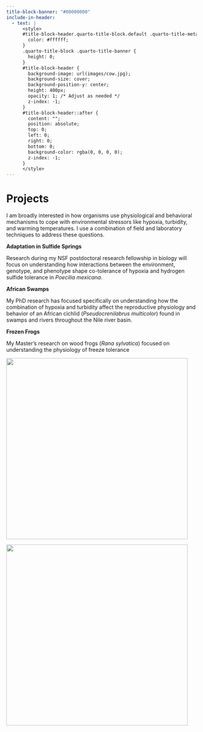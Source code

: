 ```yaml
---
title-block-banner: "#00000000"
include-in-header:
  - text: |
      <style>
      #title-block-header.quarto-title-block.default .quarto-title-meta {
        color: #ffffff;
      }
      .quarto-title-block .quarto-title-banner {
        height: 0;
      }
      #title-block-header {
        background-image: url(images/cow.jpg);
        background-size: cover;
        background-position-y: center;
        height: 400px;
        opacity: 1; /* Adjust as needed */
        z-index: -1;
      }
      #title-block-header::after {
        content: "";
        position: absolute;
        top: 0;
        left: 0;
        right: 0;
        bottom: 0;
        background-color: rgba(0, 0, 0, 0); 
        z-index: -1;
      }
      </style>
---
```


# Projects

I am broadly interested in how organisms use physiological and behavioral mechanisms to cope with environmental stressors like hypoxia, turbidity, and warming temperatures. I use a combination of field and laboratory techniques to address these questions.

**Adaptation in Sulfide Springs**

Research during my NSF postdoctoral research fellowship in biology will focus on understanding how interactions between the environment, genotype, and phenotype shape co-tolerance of hypoxia and hydrogen sulfide tolerance in *Poecilia mexicana*.

**African Swamps**

My PhD research has focused specifically on understanding how the combination of hypoxia and turbidity affect the reproductive physiology and behavior of an African cichlid (*Pseudocrenilabrus multicolor*) found in swamps and rivers throughout the Nile river basin.

**Frozen Frogs**

My Master's research on wood frogs (*Rana sylvatica*) focused on understanding the physiology of freeze tolerance

::: {layout-ncol="2"}

![](images/frozen.jpg){width="5in"}


![](images/male%20territory%20pit.JPG){width="5in"}
:::
